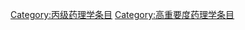 {{Cat more|Wikipedia:藥理學專題}}
{{emptycat}}
<div class="tright">{{Articles by Quality and Importance
 |topic = 药理学
 }}</div>

[[Category:丙级药理学条目|Category:丙级药理学条目]]
[[Category:高重要度药理学条目|Category:高重要度药理学条目]]